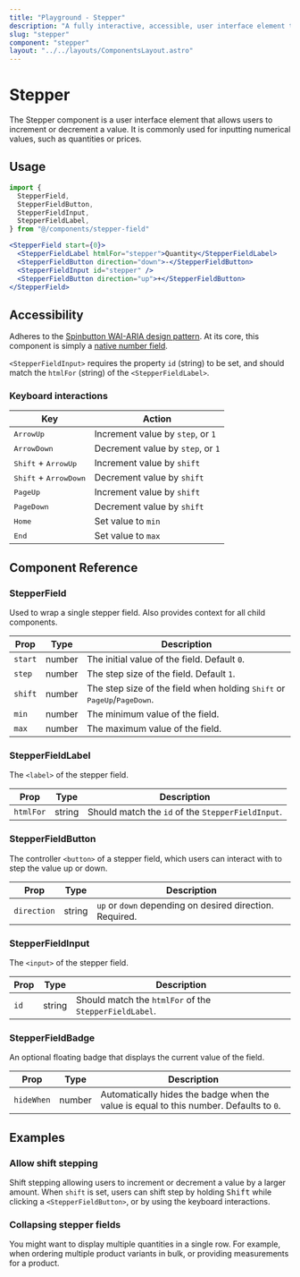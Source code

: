 ```yaml
---
title: "Playground - Stepper"
description: "A fully interactive, accessible, user interface element that allows users to increment or decrement a value. It is commonly used for inputting numerical values, such as quantities or prices."
slug: "stepper"
component: "stepper"
layout: "../../layouts/ComponentsLayout.astro"
---
```



# Stepper

The Stepper component is a user interface element that allows users to increment or decrement a value. It is commonly used for inputting numerical values, such as quantities or prices.

<ExampleComponent name={frontmatter.component} client:load />

## Usage

```jsx
import {
  StepperField,
  StepperFieldButton,
  StepperFieldInput,
  StepperFieldLabel,
} from "@/components/stepper-field"
```

```jsx
<StepperField start={0}>
  <StepperFieldLabel htmlFor="stepper">Quantity</StepperFieldLabel>
  <StepperFieldButton direction="down">-</StepperFieldButton>
  <StepperFieldInput id="stepper" />
  <StepperFieldButton direction="up">+</StepperFieldButton>
</StepperField>
```

## Accessibility

Adheres to the [Spinbutton WAI-ARIA design pattern](https://www.w3.org/WAI/ARIA/apg/patterns/spinbutton/). At its core, this component is simply a [native number field](https://developer.mozilla.org/en-US/docs/Web/HTML/Element/input/number).

`<StepperFieldInput>` requires the property `id` (string) to be set, and should match the `htmlFor` (string) of the `<StepperFieldLabel>`.

### Keyboard interactions

| Key                                     | Action                            |
| --------------------------------------- | --------------------------------- |
| <kbd>ArrowUp</kbd>                      | Increment value by `step`, or `1` |
| <kbd>ArrowDown</kbd>                    | Decrement value by `step`, or `1` |
| <kbd>Shift</kbd> + <kbd>ArrowUp</kbd>   | Increment value by `shift`        |
| <kbd>Shift</kbd> + <kbd>ArrowDown</kbd> | Decrement value by `shift`        |
| <kbd>PageUp</kbd>                       | Increment value by `shift`        |
| <kbd>PageDown</kbd>                     | Decrement value by `shift`        |
| <kbd>Home</kbd>                         | Set value to `min`                |
| <kbd>End</kbd>                          | Set value to `max`                |

## Component Reference

### StepperField

Used to wrap a single stepper field. Also provides context for all child components.

| Prop    | Type   | Description                                                                                        |
| ------- | ------ | -------------------------------------------------------------------------------------------------- |
| `start` | number | The initial value of the field. Default `0`.                                                       |
| `step`  | number | The step size of the field. Default `1`.                                                           |
| `shift` | number | The step size of the field when holding <kbd>Shift</kbd> or <kbd>PageUp</kbd>/<kbd>PageDown</kbd>. |
| `min`   | number | The minimum value of the field.                                                                    |
| `max`   | number | The maximum value of the field.                                                                    |

### StepperFieldLabel

The `<label>` of the stepper field.

| Prop      | Type   | Description                                       |
| --------- | ------ | ------------------------------------------------- |
| `htmlFor` | string | Should match the `id` of the `StepperFieldInput`. |

### StepperFieldButton

The controller `<button>` of a stepper field, which users can interact with to step the value up or down.

| Prop        | Type   | Description                                              |
| ----------- | ------ | -------------------------------------------------------- |
| `direction` | string | `up` or `down` depending on desired direction. Required. |

### StepperFieldInput

The `<input>` of the stepper field.

| Prop | Type   | Description                                            |
| ---- | ------ | ------------------------------------------------------ |
| `id` | string | Should match the `htmlFor` of the `StepperFieldLabel`. |

### StepperFieldBadge

An optional floating badge that displays the current value of the field.

| Prop       | Type   | Description                                                                            |
| ---------- | ------ | -------------------------------------------------------------------------------------- |
| `hideWhen` | number | Automatically hides the badge when the value is equal to this number. Defaults to `0`. |

## Examples

### Allow shift stepping

Shift stepping allowing users to increment or decrement a value by a larger amount. When `shift` is set, users can shift step by holding <kbd>Shift</kbd> while clicking a `<StepperFieldButton>`, or by using the keyboard interactions.

<ExampleComponent name="stepper-shift" client:visible />

### Collapsing stepper fields

You might want to display multiple quantities in a single row. For example, when ordering multiple product variants in bulk, or providing measurements for a product.

<ExampleComponent name="stepper-collapse" client:visible />
